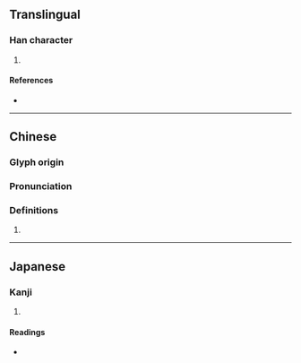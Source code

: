 {{character info}}
==Translingual==

===Han character===
{{Han char|rn=40|rad=宀|as=09|sn=12|four=30227|canj=JBHF,JIKF|ids=⿱宀爲}}

# {{surname|zh}}

====References====
* {{Han ref|kx=0292.030|dkj=07319|dj=0578.020|hdz=20944.050|uh=5BEA|ud=23530|bh=D8D0|bd=55504}}

----

==Chinese==
{{zh-forms}}

===Glyph origin===
{{Han etym}}

===Pronunciation===
{{zh-pron
|m=wěi
|c=wai2
|mc=y
|oc=y
|ma=
|cat=pn
}}

===Definitions===
{{zh-hanzi}}

# {{rfdef|zh}}

----

==Japanese==

===Kanji===
{{ja-kanji|grade=|rs=宀09}}

# {{rfdef|ja|sort=宀09}}

====Readings====
* {{ja-readings|on=[[い]] (i), [[ぎ]] (gi)|kun=}}